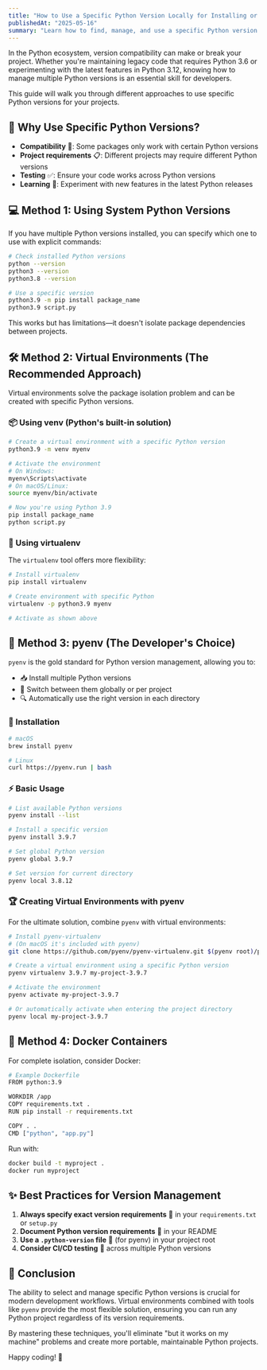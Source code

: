 ```yaml
---
title: "How to Use a Specific Python Version Locally for Installing or Running Python Projects"
publishedAt: "2025-05-16"
summary: "Learn how to find, manage, and use a specific Python version locally using system tools, virtual environments, and pyenv."
---
```


In the Python ecosystem, version compatibility can make or break your project. Whether you're maintaining legacy code that requires Python 3.6 or experimenting with the latest features in Python 3.12, knowing how to manage multiple Python versions is an essential skill for developers.

This guide will walk you through different approaches to use specific Python versions for your projects.

## 🤔 Why Use Specific Python Versions?

- **Compatibility** 🔄: Some packages only work with certain Python versions
- **Project requirements** 📋: Different projects may require different Python versions
- **Testing** ✅: Ensure your code works across Python versions
- **Learning** 🧠: Experiment with new features in the latest Python releases

## 💻 Method 1: Using System Python Versions

If you have multiple Python versions installed, you can specify which one to use with explicit commands:

```bash
# Check installed Python versions
python --version
python3 --version
python3.8 --version

# Use a specific version
python3.9 -m pip install package_name
python3.9 script.py
```

This works but has limitations—it doesn't isolate package dependencies between projects.

## 🛠️ Method 2: Virtual Environments (The Recommended Approach)

Virtual environments solve the package isolation problem and can be created with specific Python versions.

### 📦 Using venv (Python's built-in solution)

```bash
# Create a virtual environment with a specific Python version
python3.9 -m venv myenv

# Activate the environment
# On Windows:
myenv\Scripts\activate
# On macOS/Linux:
source myenv/bin/activate

# Now you're using Python 3.9
pip install package_name
python script.py
```

### 🧰 Using virtualenv

The `virtualenv` tool offers more flexibility:

```bash
# Install virtualenv
pip install virtualenv

# Create environment with specific Python
virtualenv -p python3.9 myenv

# Activate as shown above
```

## 🚀 Method 3: pyenv (The Developer's Choice)

`pyenv` is the gold standard for Python version management, allowing you to:
- 📥 Install multiple Python versions
- 🔄 Switch between them globally or per project
- 🔍 Automatically use the right version in each directory

### 🔧 Installation

```bash
# macOS
brew install pyenv

# Linux
curl https://pyenv.run | bash
```

### ⚡ Basic Usage

```bash
# List available Python versions
pyenv install --list

# Install a specific version
pyenv install 3.9.7

# Set global Python version
pyenv global 3.9.7

# Set version for current directory
pyenv local 3.8.12
```

### 🏆 Creating Virtual Environments with pyenv

For the ultimate solution, combine `pyenv` with virtual environments:

```bash
# Install pyenv-virtualenv
# (On macOS it's included with pyenv)
git clone https://github.com/pyenv/pyenv-virtualenv.git $(pyenv root)/plugins/pyenv-virtualenv

# Create a virtual environment using a specific Python version
pyenv virtualenv 3.9.7 my-project-3.9.7

# Activate the environment
pyenv activate my-project-3.9.7

# Or automatically activate when entering the project directory
pyenv local my-project-3.9.7
```

## 🐳 Method 4: Docker Containers

For complete isolation, consider Docker:

```bash
# Example Dockerfile
FROM python:3.9

WORKDIR /app
COPY requirements.txt .
RUN pip install -r requirements.txt

COPY . .
CMD ["python", "app.py"]
```

Run with:

```bash
docker build -t myproject .
docker run myproject
```

## ✨ Best Practices for Version Management

1. **Always specify exact version requirements** 📌 in your `requirements.txt` or `setup.py`
2. **Document Python version requirements** 📝 in your README
3. **Use a `.python-version` file** 📄 (for pyenv) in your project root
4. **Consider CI/CD testing** 🔄 across multiple Python versions

## 🎯 Conclusion

The ability to select and manage specific Python versions is crucial for modern development workflows. Virtual environments combined with tools like `pyenv` provide the most flexible solution, ensuring you can run any Python project regardless of its version requirements.

By mastering these techniques, you'll eliminate "but it works on my machine" problems and create more portable, maintainable Python projects.

Happy coding! 🎉